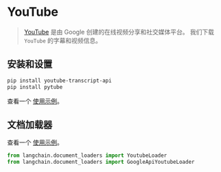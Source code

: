 # YouTube

> [YouTube](https://www.youtube.com/) 是由 Google 创建的在线视频分享和社交媒体平台。
> 我们下载 `YouTube` 的字幕和视频信息。

## 安装和设置

```bash
pip install youtube-transcript-api
pip install pytube
```
查看一个 [使用示例](/docs/modules/data_connection/document_loaders/integrations/youtube_transcript.html)。


## 文档加载器

查看一个 [使用示例](/docs/modules/data_connection/document_loaders/integrations/youtube_transcript.html)。

```python
from langchain.document_loaders import YoutubeLoader
from langchain.document_loaders import GoogleApiYoutubeLoader
```

